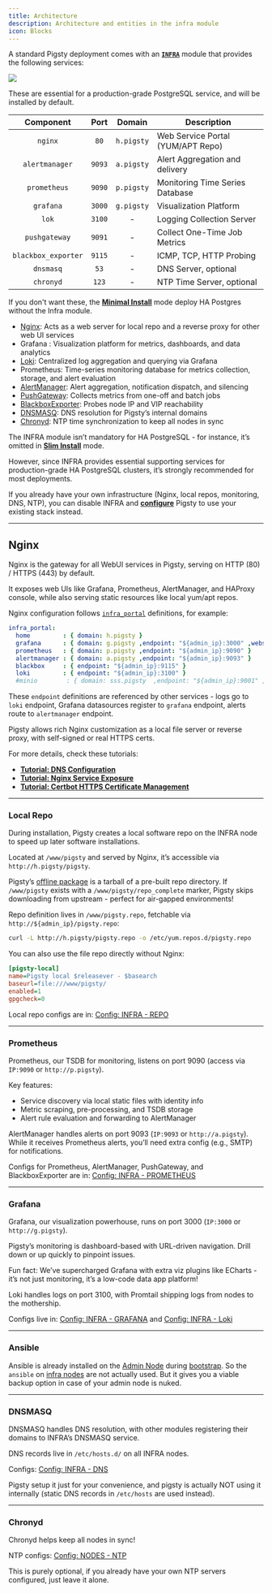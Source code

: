 ```yaml
---
title: Architecture
description: Architecture and entities in the infra module
icon: Blocks
---
```


A standard Pigsty deployment comes with an [**`INFRA`**](/docs/infra/) module that provides the following services:

![](/img/pigsty/infra.png)

These are essential for a production-grade PostgreSQL service, and will be installed by default.

|      Component      |  Port  |   Domain   | Description                       |
|:-------------------:|:------:|:----------:|-----------------------------------|
|       `nginx`       |  `80`  | `h.pigsty` | Web Service Portal (YUM/APT Repo) |
|   `alertmanager`    | `9093` | `a.pigsty` | Alert Aggregation and delivery    |
|    `prometheus`     | `9090` | `p.pigsty` | Monitoring Time Series Database   |
|      `grafana`      | `3000` | `g.pigsty` | Visualization Platform            |
|        `lok`        | `3100` |     -      | Logging Collection Server         |
|    `pushgateway`    | `9091` |     -      | Collect One-Time Job Metrics      |
| `blackbox_exporter` | `9115` |     -      | ICMP, TCP, HTTP Probing           |
|      `dnsmasq`      |  `53`  |     -      | DNS Server, optional              |
|      `chronyd`      | `123`  |     -      | NTP Time Server, optional         |

<Callout title="HA PG can be deployed without INFRA" type="warn">

If you don't want these, the [**Minimal Install**](/docs/install/minimal) mode deploy HA Postgres without the Infra module.

</Callout>


- [Nginx](/docs/infra/arch/#nginx): Acts as a web server for local repo and a reverse proxy for other web UI services
- Grafana : Visualization platform for metrics, dashboards, and data analytics
- [Loki](/docs/infra/arch/#loki): Centralized log aggregation and querying via Grafana
- Prometheus: Time-series monitoring database for metrics collection, storage, and alert evaluation
- [AlertManager](/docs/infra/arch/#alertmanager): Alert aggregation, notification dispatch, and silencing
- [PushGateway](/docs/infra/arch/#pushgateway): Collects metrics from one-off and batch jobs
- [BlackboxExporter](/docs/infra/arch/#blackbox-exporter): Probes node IP and VIP reachability
- [DNSMASQ](/docs/infra/arch/#dnsmasq): DNS resolution for Pigsty’s internal domains
- [Chronyd](/docs/infra/arch/#chronyd): NTP time synchronization to keep all nodes in sync



The INFRA module isn’t mandatory for HA PostgreSQL - for instance, it’s omitted in [**Slim Install**](/docs/install/minimal) mode.

However, since INFRA provides essential supporting services for production-grade HA PostgreSQL clusters, it’s strongly recommended for most deployments.

If you already have your own infrastructure (Nginx, local repos, monitoring, DNS, NTP), you can disable INFRA and [**configure**](/docs/infra/config/) Pigsty to use your existing stack instead.


------



## Nginx

Nginx is the gateway for all WebUI services in Pigsty, serving on HTTP (80) / HTTPS (443) by default.

It exposes web UIs like Grafana, Prometheus, AlertManager, and HAProxy console, while also serving static resources like local yum/apt repos.

Nginx configuration follows [`infra_portal`](/docs/infra/param#infra_portal) definitions, for example:

```yaml
infra_portal:
  home         : { domain: h.pigsty }
  grafana      : { domain: g.pigsty ,endpoint: "${admin_ip}:3000" ,websocket: true }
  prometheus   : { domain: p.pigsty ,endpoint: "${admin_ip}:9090" }
  alertmanager : { domain: a.pigsty ,endpoint: "${admin_ip}:9093" }
  blackbox     : { endpoint: "${admin_ip}:9115" }
  loki         : { endpoint: "${admin_ip}:3100" }
  #minio        : { domain: sss.pigsty  ,endpoint: "${admin_ip}:9001" ,scheme: https ,websocket: true }
```

These `endpoint` definitions are referenced by other services - logs go to `loki` endpoint, Grafana datasources register to `grafana` endpoint, alerts route to `alertmanager` endpoint.

Pigsty allows rich Nginx customization as a local file server or reverse proxy, with self-signed or real HTTPS certs.

For more details, check these tutorials:

- [**Tutorial: DNS Configuration**](/docs/admin/domain)
- [**Tutorial: Nginx Service Exposure**](/docs/admin/portal)
- [**Tutorial: Certbot HTTPS Certificate Management**](/docs/admin/cert)



------

### Local Repo

During installation, Pigsty creates a local software repo on the INFRA node to speed up later software installations.

Located at `/www/pigsty` and served by Nginx, it’s accessible via `http://h.pigsty/pigsty`.

Pigsty’s [offline package](/docs/install/offline) is a tarball of a pre-built repo directory. If `/www/pigsty` exists with a `/www/pigsty/repo_complete` marker, Pigsty skips downloading from upstream - perfect for air-gapped environments!

Repo definition lives in `/www/pigsty.repo`, fetchable via `http://${admin_ip}/pigsty.repo`:

```bash
curl -L http://h.pigsty/pigsty.repo -o /etc/yum.repos.d/pigsty.repo
```

You can also use the file repo directly without Nginx:

```ini
[pigsty-local]
name=Pigsty local $releasever - $basearch
baseurl=file:///www/pigsty/
enabled=1
gpgcheck=0
```

Local repo configs are in: [Config: INFRA - REPO](/docs/infra/param#repo)

------

### Prometheus

Prometheus, our TSDB for monitoring, listens on port 9090 (access via `IP:9090` or `http://p.pigsty`).

Key features:

- Service discovery via local static files with identity info
- Metric scraping, pre-processing, and TSDB storage
- Alert rule evaluation and forwarding to AlertManager

AlertManager handles alerts on port 9093 (`IP:9093` or `http://a.pigsty`). While it receives Prometheus alerts, you’ll need extra config (e.g., SMTP) for notifications.

Configs for Prometheus, AlertManager, PushGateway, and BlackboxExporter are in: [Config: INFRA - PROMETHEUS](/docs/infra/#prometheus)

------

### Grafana

Grafana, our visualization powerhouse, runs on port 3000 (`IP:3000` or `http://g.pigsty`).

Pigsty’s monitoring is dashboard-based with URL-driven navigation. Drill down or up quickly to pinpoint issues.

Fun fact: We’ve supercharged Grafana with extra viz plugins like ECharts - it’s not just monitoring, it’s a low-code data app platform!

Loki handles logs on port 3100, with Promtail shipping logs from nodes to the mothership.

Configs live in: [Config: INFRA - GRAFANA](/docs/infra/param#grafana) and [Config: INFRA - Loki](/docs/infra/param#loki)

------

### Ansible

Ansible is already installed on the [Admin Node](/docs/node/arch#admin-node) during [bootstrap](/docs/install/start#bootstrap).
So the `ansible` on [infra nodes](/docs/node/arch#infra-nodes) are not actually used.
But it gives you a viable backup option in case of your admin node is nuked.

------

### DNSMASQ

DNSMASQ handles DNS resolution, with other modules registering their domains to INFRA’s DNSMASQ service.

DNS records live in `/etc/hosts.d/` on all INFRA nodes.

Configs: [Config: INFRA - DNS](/docs/infra/param#dns)

Pigsty setup it just for your convenience, and pigsty is actually NOT using it internally (static DNS records in `/etc/hosts` are used instead).


------

### Chronyd

Chronyd helps keep all nodes in sync!

NTP configs: [Config: NODES - NTP](/docs/node/param#node_time)

This is purely optional, if you already have your own NTP servers configured, just leave it alone.